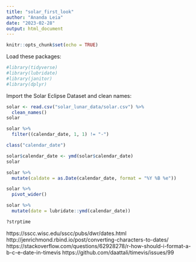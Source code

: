 ```yaml
---
title: "solar_first_look"
author: "Ananda Leia"
date: "2023-02-28"
output: html_document
---
```


```r
knitr::opts_chunk$set(echo = TRUE)
```
Load these packages:
```r
#library(tidyverse)
#library(lubridate)
#library(janitor)
#library(dplyr)
```
Import the Solar Eclipse Dataset and clean names:
```r
solar <- read.csv("solar_lunar_data/solar.csv") %>% 
  clean_names()
solar
```
```r
solar %>% 
  filter((calendar_date, 1, 1) != "-")
```
```r
class("calendar_date")
```
```r
solar$calendar_date <- ymd(solar$calendar_date)
solar
```

```r
solar %>% 
  mutate(caldate = as.Date(calendar_date, format = "%Y %B %e"))
```

```r
solar %>% 
  pivot_wider()
```


```r
solar %>% 
  mutate(date = lubridate::ymd(calendar_date))
```
```r
?strptime
```
https://sscc.wisc.edu/sscc/pubs/dwr/dates.html
http://jenrichmond.rbind.io/post/converting-characters-to-dates/
https://stackoverflow.com/questions/62928278/r-how-should-i-format-a-b-c-e-date-in-timevis
https://github.com/daattali/timevis/issues/99

